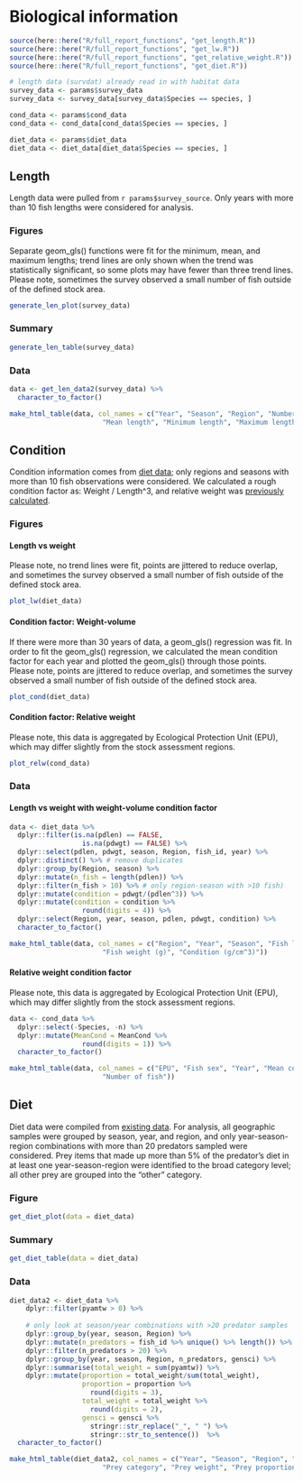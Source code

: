 # Biological information

```r
source(here::here("R/full_report_functions", "get_length.R"))
source(here::here("R/full_report_functions", "get_lw.R"))
source(here::here("R/full_report_functions", "get_relative_weight.R"))
source(here::here("R/full_report_functions", "get_diet.R"))
```

```r
# length data (survdat) already read in with habitat data
survey_data <- params$survey_data
survey_data <- survey_data[survey_data$Species == species, ]

cond_data <- params$cond_data
cond_data <- cond_data[cond_data$Species == species, ]

diet_data <- params$diet_data
diet_data <- diet_data[diet_data$Species == species, ]
```

## Length

Length data were pulled from ``r params$survey_source``. Only years with more than 10 fish lengths were considered for analysis. 

### Figures

Separate geom_gls() functions were fit for the minimum, mean, and maximum lengths; trend lines are only shown when the trend was statistically significant, so some plots may have fewer than three trend lines. Please note, sometimes the survey observed a small number of fish outside of the defined stock area.
```r
generate_len_plot(survey_data)
```

### Summary
```r
generate_len_table(survey_data)
```

### Data
```r
data <- get_len_data2(survey_data) %>%
  character_to_factor()

make_html_table(data, col_names = c("Year", "Season", "Region", "Number of fish",
                       "Mean length", "Minimum length", "Maximum length"))
```

## Condition
Condition information comes from [diet data](https://github.com/Laurels1/Condition/blob/master/data/allfh.RData); only regions and seasons with more than 10 fish observations were considered. We calculated a rough condition factor as: Weight / Length^3, and relative weight was [previously calculated](https://github.com/Laurels1/Condition/tree/master/data).

### Figures

#### Length vs weight

Please note, no trend lines were fit, points are jittered to reduce overlap, and sometimes the survey observed a small number of fish outside of the defined stock area.
```r
plot_lw(diet_data)
```

#### Condition factor: Weight-volume

If there were more than 30 years of data, a geom_gls() regression was fit. In order to fit the geom_gls() regression, we calculated the mean condition factor for each year and plotted the geom_gls() through those points. Please note, points are jittered to reduce overlap, and sometimes the survey observed a small number of fish outside of the defined stock area.
```r
plot_cond(diet_data)
```

#### Condition factor: Relative weight

Please note, this data is aggregated by Ecological Protection Unit (EPU), which may differ slightly from the stock assessment regions.
```r
plot_relw(cond_data)
```

### Data

#### Length vs weight with weight-volume condition factor
```r
data <- diet_data %>%
  dplyr::filter(is.na(pdlen) == FALSE, 
                  is.na(pdwgt) == FALSE) %>%
  dplyr::select(pdlen, pdwgt, season, Region, fish_id, year) %>%
  dplyr::distinct() %>% # remove duplicates
  dplyr::group_by(Region, season) %>%
  dplyr::mutate(n_fish = length(pdlen)) %>%
  dplyr::filter(n_fish > 10) %>% # only region-season with >10 fish)
  dplyr::mutate(condition = pdwgt/(pdlen^3)) %>%
  dplyr::mutate(condition = condition %>%
                  round(digits = 4)) %>%
  dplyr::select(Region, year, season, pdlen, pdwgt, condition) %>%
  character_to_factor()

make_html_table(data, col_names = c("Region", "Year", "Season", "Fish length (cm)", 
                       "Fish weight (g)", "Condition (g/cm^3)"))
```

#### Relative weight condition factor
Please note, this data is aggregated by Ecological Protection Unit (EPU), which may differ slightly from the stock assessment regions.
```r
data <- cond_data %>%
  dplyr::select(-Species, -n) %>%
  dplyr::mutate(MeanCond = MeanCond %>%
                  round(digits = 1)) %>%
  character_to_factor()

make_html_table(data, col_names = c("EPU", "Fish sex", "Year", "Mean condition",
                       "Number of fish"))
```

## Diet
Diet data were compiled from [existing data](https://github.com/Laurels1/Condition/blob/master/data/allfh.RData). For analysis, all geographic samples were grouped by season, year, and region, and only year-season-region combinations with more than 20 predators sampled were considered. Prey items that made up more than 5% of the predator's diet in at least one year-season-region were identified to the broad category level; all other prey are grouped into the "other" category.

### Figure
```r
get_diet_plot(data = diet_data)
```

### Summary
```r
get_diet_table(data = diet_data)
```

### Data
```r
diet_data2 <- diet_data %>%
    dplyr::filter(pyamtw > 0) %>%
    
    # only look at season/year combinations with >20 predator samples
    dplyr::group_by(year, season, Region) %>%
    dplyr::mutate(n_predators = fish_id %>% unique() %>% length()) %>%
    dplyr::filter(n_predators > 20) %>%
    dplyr::group_by(year, season, Region, n_predators, gensci) %>%
    dplyr::summarise(total_weight = sum(pyamtw)) %>%
    dplyr::mutate(proportion = total_weight/sum(total_weight),
                  proportion = proportion %>%
                    round(digits = 3),
                  total_weight = total_weight %>%
                    round(digits = 2),
                  gensci = gensci %>% 
                    stringr::str_replace("_", " ") %>%
                    stringr::str_to_sentence())  %>%
  character_to_factor()

make_html_table(diet_data2, col_names = c("Year", "Season", "Region", "Number of fish", 
                       "Prey category", "Prey weight", "Prey proportion"))
```